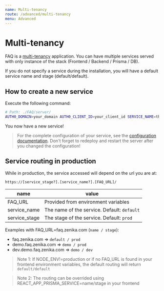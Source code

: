 ```yaml
---
name: Multi-tenancy
route: /advanced/multi-tenancy
menu: Advanced
---
```


# Multi-tenancy

FAQ is a [multi-tenancy](https://en.wikipedia.org/wiki/Multitenancy) application. You can have multiple services served with only instance of the stack (Frontend / Backend / Prisma / DB).

If you do not specify a service during the installation, you will have a default service name and stage (default/default).

## How to create a new service

Execute the following command:

```bash
# Path: ./FAQ/server/
AUTH0_DOMAIN=your_domain AUTH0_CLIENT_ID=your_client_id SERVICE_NAME=the_service_name SERVICE_STAGE=the_service_stage npm run new_service
```

You now have a new service!

> For the complete configuration of your service, see the [configuration documentation](/advanced/configuration). Don't forget to redeploy and restart the server after you changed the configuration!

## Service routing in production

While in production, the service accessed will depend on the url you are at:

```
https://[service_stage?].[service_name?].[FAQ_URL]/
```

| name          | value                                       |
| ------------- | ------------------------------------------- |
| FAQ_URL       | Provided from environment variables         |
| service_name  | The name of the service. Default: `default` |
| service_stage | The stage of the service. Default: `prod`   |

Examples with FAQ_URL=faq.zenika.com (`name / stage`):

- faq.zenika.com => `default / prod`
- demo.faq.zenika.com => `demo / prod`
- dev.demo.faq.zenika.com => `demo / dev`

> Note 1: If NODE_ENV!=production or if no FAQ_URL is found in your frontend environment variables, the default routing will return `default/default`

> Note 2: The routing can be overrided using REACT_APP_PRISMA_SERVICE=name/stage in your frontend
